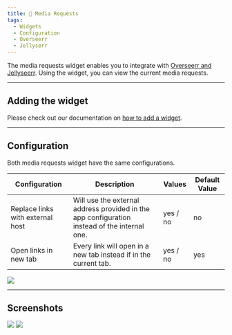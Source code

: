 ```yaml
---
title: 👥 Media Requests
tags:
  - Widgets
  - Configuration
  - Overseerr
  - Jellyserr
---
```


The media requests widget enables you to integrate with [Overseerr and Jellyseerr](/docs/integrations/media-requester).
Using the widget, you can view the current media requests.

---

## Adding the widget
Please check out our documentation on [how to add a widget](/docs/getting-started/after-the-installation#adding-widgets).

---

## Configuration
Both media requests widget have the same configurations.

| Configuration         | Description | Values | Default Value |
| --------------------- | ----------- | ------ | ------------- |
| Replace links with external host | Will use the external address provided in the app configuration instead of the internal one. | yes / no | no |
| Open links in new tab | Every link will open in a new tab instead if in the current tab. | yes / no | yes |

![](./widget-configuration.webp)

---

## Screenshots
![](./widget.webp)
![](./widget-statistics.webp)